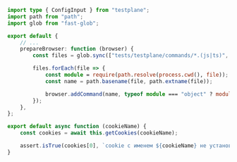```typescript title="testplane.config.ts"
import type { ConfigInput } from "testplane";
import path from "path";
import glob from "fast-glob";

export default {
    // ...
    prepareBrowser: function (browser) {
        const files = glob.sync(["tests/testplane/commands/*.(js|ts)", "!**/*.d.ts"]);

        files.forEach(file => {
            const module = require(path.resolve(process.cwd(), file));
            const name = path.basename(file, path.extname(file));

            browser.addCommand(name, typeof module === "object" ? module[name] : module);
        });
    },
};
```

```typescript title="tests/testplane/commands/myCheckCookie.js"
export default async function (cookieName) {
    const cookies = await this.getCookies(cookieName);

    assert.isTrue(cookies[0], `cookie с именем ${cookieName} не установлено`);
}
```
